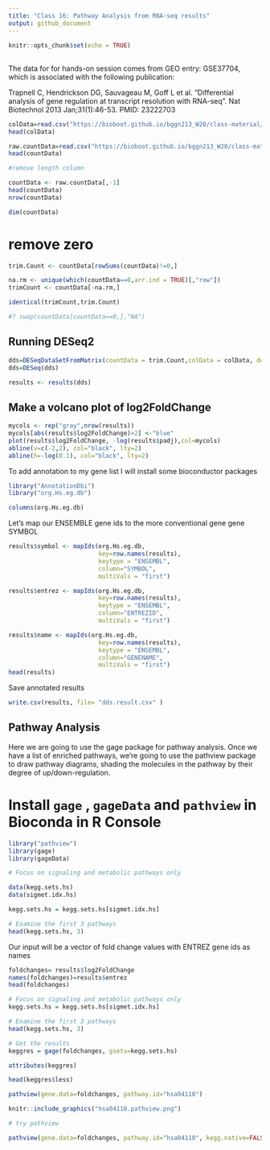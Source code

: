 ```yaml
---
title: "Class 16: Pathway Analysis from RNA-seq results"
output: github_document
---
```


```r
knitr::opts_chunk$set(echo = TRUE)
```

##

The data for for hands-on session comes from GEO entry: GSE37704, which is associated with the following publication:

Trapnell C, Hendrickson DG, Sauvageau M, Goff L et al. "Differential analysis of gene regulation at transcript resolution with RNA-seq". Nat Biotechnol 2013 Jan;31(1):46-53. PMID: 23222703

```r
colData=read.csv("https://bioboot.github.io/bggn213_W20/class-material/GSE37704_metadata.csv",1)
head(colData)
```

```r
raw.countData=read.csv("https://bioboot.github.io/bggn213_W20/class-material/GSE37704_featurecounts.csv",row.names = 1)
head(countData)
```
```r
#remove length column

countData <- raw.countData[,-1]
head(countData)
nrow(countData)
```
```r
dim(countData)
```

# remove zero 

```r
trim.Count <- countData[rowSums(countData)!=0,]
```


```r
na.rm <- unique(which(countData==0,arr.ind = TRUE)[,"row"])
trimCount <- countData[-na.rm,]
```

```r
identical(trimCount,trim.Count)
```

```r
#? swap(countData[countData==0,],"NA")
```

## Running DESeq2
```r
dds=DESeqDataSetFromMatrix(countData = trim.Count,colData = colData, design = ~condition)
dds=DESeq(dds)
```

```r
results <- results(dds)

```
## Make a volcano plot of log2FoldChange
```r
mycols <- rep("gray",nrow(results))
mycols[abs(results$log2FoldChange)>2] <-"blue"
plot(results$log2FoldChange, -log(results$padj),col=mycols)
abline(v=c(-2,2), col="black", lty=2)
abline(h=-log(0.1), col="black", lty=2)

```

To add annotation to my gene list I will install some bioconductor packages 

```r
library("AnnotationDbi")
library("org.Hs.eg.db")
```

```r
columns(org.Hs.eg.db)
```

Let's map our ENSEMBLE gene ids to the more conventional gene gene SYMBOL

```r
results$symbol <- mapIds(org.Hs.eg.db,
                         key=row.names(results),
                         keytype = "ENSEMBL",
                         column="SYMBOL",
                         multiVals = "first")
```
```r
results$entrez <- mapIds(org.Hs.eg.db,
                         key=row.names(results),
                         keytype = "ENSEMBL",
                         column="ENTREZID",
                         multiVals = "first")

results$name <- mapIds(org.Hs.eg.db,
                         key=row.names(results),
                         keytype = "ENSEMBL",
                         column="GENENAME",
                         multiVals = "first")
head(results)
```

Save annotated results 
```r
write.csv(results, file= "dds.result.csv" )
```

## Pathway Analysis

Here we are going to use the gage package for pathway analysis. Once we have a list of enriched pathways, we're going to use the pathview package to draw pathway diagrams, shading the molecules in the pathway by their degree of up/down-regulation.

# Install `gage` , `gageData` and `pathview` in Bioconda in R Console 
```r
library("pathview")
library(gage)
library(gageData)
```

```r
# Focus on signaling and metabolic pathways only

data(kegg.sets.hs)
data(sigmet.idx.hs)

kegg.sets.hs = kegg.sets.hs[sigmet.idx.hs]

# Examine the first 3 pathways
head(kegg.sets.hs, 3)

```

Our input will be a vector of fold change values with ENTREZ gene ids as names
```r
foldchanges= results$log2FoldChange
names(foldchanges)=results$entrez
head(foldchanges)
```
```r
# Focus on signaling and metabolic pathways only
kegg.sets.hs = kegg.sets.hs[sigmet.idx.hs]

# Examine the first 3 pathways
head(kegg.sets.hs, 3)
```

```r
# Get the results
keggres = gage(foldchanges, gsets=kegg.sets.hs)
```

```r
attributes(keggres)

```

```r
head(keggres$less)
```

```r
pathview(gene.data=foldchanges, pathway.id="hsa04110")

```

```r
knitr::include_graphics("hsa04110.pathview.png")

```

```r
# try pathview

pathview(gene.data=foldchanges, pathway.id="hsa04110", kegg.native=FALSE)

```


